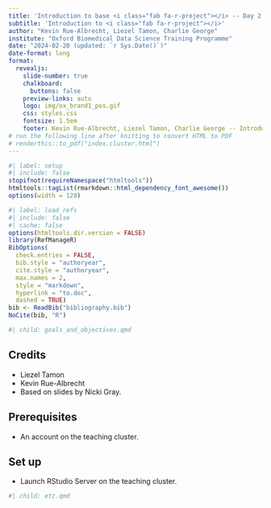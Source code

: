 ```yaml
---
title: 'Introduction to base <i class="fab fa-r-project"></i> -- Day 2'
subtitle: 'Introduction to <i class="fab fa-r-project"></i>'
author: "Kevin Rue-Albrecht, Liezel Tamon, Charlie George"
institute: "Oxford Biomedical Data Science Training Programme"
date: "2024-02-20 (updated: `r Sys.Date()`)"
date-format: long
format:
  revealjs: 
    slide-number: true
    chalkboard: 
      buttons: false
    preview-links: auto
    logo: img/ox_brand1_pos.gif
    css: styles.css
    fontsize: 1.5em
    footer: Kevin Rue-Albrecht, Liezel Tamon, Charlie George -- Introduction to base <i class="fab fa-r-project"></i> -- Day 2
# run the following line after knitting to convert HTML to PDF
# renderthis::to_pdf("index.cluster.html")
---
```


```r
#| label: setup
#| include: false
stopifnot(requireNamespace("htmltools"))
htmltools::tagList(rmarkdown::html_dependency_font_awesome())
options(width = 120)
```

```r
#| label: load_refs
#| include: false
#| cache: false
options(htmltools.dir.version = FALSE)
library(RefManageR)
BibOptions(
  check.entries = FALSE,
  bib.style = "authoryear",
  cite.style = "authoryear",
  max.names = 2,
  style = "markdown",
  hyperlink = "to.doc",
  dashed = TRUE)
bib <- ReadBib("bibliography.bib")
NoCite(bib, "R")
```

```r
#| child: goals_and_objectives.qmd
```

## Credits

- Liezel Tamon
- Kevin Rue-Albrecht
- Based on slides by Nicki Gray.

## Prerequisites

- An account on the teaching cluster.

## Set up

- Launch RStudio Server on the teaching cluster.

```r
#| child: etc.qmd
```
